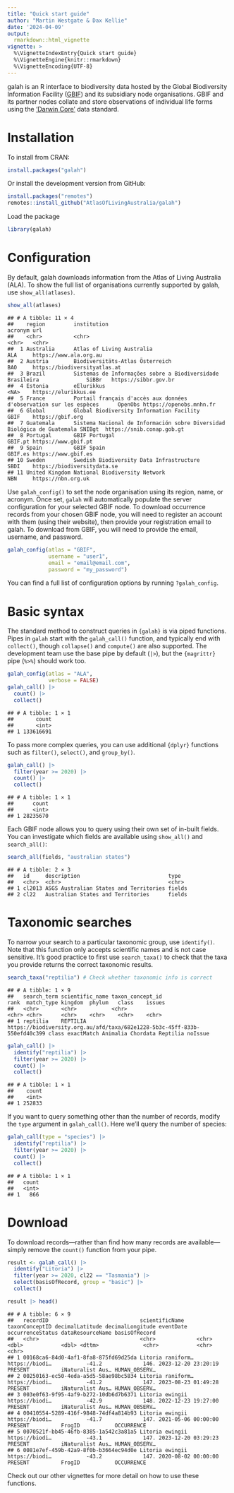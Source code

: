 ```yaml
---
title: "Quick start guide"
author: "Martin Westgate & Dax Kellie"
date: '2024-04-09'
output:
  rmarkdown::html_vignette
vignette: >
  %\VignetteIndexEntry{Quick start guide}
  %\VignetteEngine{knitr::rmarkdown}
  %\VignetteEncoding{UTF-8}
---
```

galah is an R interface to biodiversity data hosted by the Global Biodiversity 
Information Facility ([GBIF](https://www.gbif.org)) and its subsidiary node
organisations. GBIF and its partner nodes collate and store observations of 
individual life forms using the ['Darwin Core'](https://dwc.tdwg.org) data 
standard.

# Installation

To install from CRAN:

```r
install.packages("galah")
```

Or install the development version from GitHub:

```r
install.packages("remotes")
remotes::install_github("AtlasOfLivingAustralia/galah")
```

Load the package

```r
library(galah)
```

# Configuration
By default, galah downloads information from the Atlas of Living Australia 
(ALA). To show the full list of organisations currently supported by galah, 
use  `show_all(atlases)`.


```r
show_all(atlases)
```

```
## # A tibble: 11 × 4
##    region         institution                                                             acronym url                         
##    <chr>          <chr>                                                                   <chr>   <chr>                       
##  1 Australia      Atlas of Living Australia                                               ALA     https://www.ala.org.au      
##  2 Austria        Biodiversitäts-Atlas Österreich                                         BAO     https://biodiversityatlas.at
##  3 Brazil         Sistemas de Informações sobre a Biodiversidade Brasileira               SiBBr   https://sibbr.gov.br        
##  4 Estonia        eElurikkus                                                              <NA>    https://elurikkus.ee        
##  5 France         Portail français d'accès aux données d'observation sur les espèces      OpenObs https://openobs.mnhn.fr     
##  6 Global         Global Biodiversity Information Facility                                GBIF    https://gbif.org            
##  7 Guatemala      Sistema Nacional de Información sobre Diversidad Biológica de Guatemala SNIBgt  https://snib.conap.gob.gt   
##  8 Portugal       GBIF Portugal                                                           GBIF.pt https://www.gbif.pt         
##  9 Spain          GBIF Spain                                                              GBIF.es https://www.gbif.es         
## 10 Sweden         Swedish Biodiversity Data Infrastructure                                SBDI    https://biodiversitydata.se 
## 11 United Kingdom National Biodiversity Network                                           NBN     https://nbn.org.uk
```

Use `galah_config()` to set the node organisation using its region, name, or 
acronym. Once set, `galah` will automatically populate the server configuration for your 
selected GBIF node. To download occurrence records from your chosen 
GBIF node, you will need to register an account with them (using their website), 
then provide your registration email to galah. 
To download from GBIF, you will need to provide the email, username, and 
password.


```r
galah_config(atlas = "GBIF",
             username = "user1",
             email = "email@email.com",
             password = "my_password")
```
You can find a full list of configuration options by running `?galah_config`.

# Basic syntax
The standard method to construct queries in `{galah}` is via piped functions. 
Pipes in `galah` start with the `galah_call()` function, and typically end with 
`collect()`, though `collapse()` and `compute()` are also supported. The 
development team use the base pipe by default (`|>`), but the `{magrittr}` pipe 
(`%>%`) should work too.
  

```r
galah_config(atlas = "ALA",
             verbose = FALSE)
galah_call() |>
  count() |>
  collect()
```

```
## # A tibble: 1 × 1
##       count
##       <int>
## 1 133616691
```

To pass more complex queries, you can use additional `{dplyr}` functions such as
`filter()`, `select()`, and `group_by()`.


```r
galah_call() |> 
  filter(year >= 2020) |> 
  count() |>
  collect()
```

```
## # A tibble: 1 × 1
##      count
##      <int>
## 1 28235670
```

Each GBIF node allows you to query using their own set of in-built fields. You 
can investigate which fields are available using `show_all()` and `search_all()`:


```r
search_all(fields, "australian states")
```

```
## # A tibble: 2 × 3
##   id     description                            type  
##   <chr>  <chr>                                  <chr> 
## 1 cl2013 ASGS Australian States and Territories fields
## 2 cl22   Australian States and Territories      fields
```

# Taxonomic searches
To narrow your search to a particular taxonomic group, use `identify()`. Note 
that this function only accepts scientific names and is not case sensitive. 
It's good practice to first use `search_taxa()` to check that the taxa you 
provide returns the correct taxonomic results.


```r
search_taxa("reptilia") # Check whether taxonomic info is correct
```

```
## # A tibble: 1 × 9
##   search_term scientific_name taxon_concept_id                                                          rank  match_type kingdom  phylum   class    issues 
##   <chr>       <chr>           <chr>                                                                     <chr> <chr>      <chr>    <chr>    <chr>    <chr>  
## 1 reptilia    REPTILIA        https://biodiversity.org.au/afd/taxa/682e1228-5b3c-45ff-833b-550efd40c399 class exactMatch Animalia Chordata Reptilia noIssue
```

```r
galah_call() |>
  identify("reptilia") |> 
  filter(year >= 2020) |> 
  count() |>
  collect()
```

```
## # A tibble: 1 × 1
##    count
##    <int>
## 1 252833
```

If you want to query something other than the number of records, modify the 
`type` argument in `galah_call()`. Here we'll query the number of species:


```r
galah_call(type = "species") |>
  identify("reptilia") |> 
  filter(year >= 2020) |> 
  count() |>
  collect()
```

```
## # A tibble: 1 × 1
##   count
##   <int>
## 1   866
```

# Download
To download records---rather than find how many records are available---simply
remove the `count()` function from your pipe.


```r
result <- galah_call() |>
  identify("Litoria") |>
  filter(year >= 2020, cl22 == "Tasmania") |>
  select(basisOfRecord, group = "basic") |>
  collect()

result |> head()
```

```
## # A tibble: 6 × 9
##   recordID                             scientificName    taxonConceptID decimalLatitude decimalLongitude eventDate           occurrenceStatus dataResourceName basisOfRecord
##   <chr>                                <chr>             <chr>                    <dbl>            <dbl> <dttm>              <chr>            <chr>            <chr>        
## 1 00168ca6-84d0-4af1-8fa8-875fd69d25da Litoria raniform… https://biodi…           -41.2             146. 2023-12-20 23:20:19 PRESENT          iNaturalist Aus… HUMAN_OBSERV…
## 2 00250163-ec50-4eda-a5d5-58ae98bc5834 Litoria raniform… https://biodi…           -41.2             147. 2023-08-23 01:49:28 PRESENT          iNaturalist Aus… HUMAN_OBSERV…
## 3 003e0f63-9f95-4af9-b272-10db6d7b6371 Litoria ewingii   https://biodi…           -42.9             148. 2022-12-23 19:27:00 PRESENT          iNaturalist Aus… HUMAN_OBSERV…
## 4 00410554-5289-416f-9848-74df4a814b93 Litoria ewingii   https://biodi…           -41.7             147. 2021-05-06 00:00:00 PRESENT          FrogID           OCCURRENCE   
## 5 0070521f-bb45-46fb-8385-1a542c3a81a5 Litoria ewingii   https://biodi…           -43.1             147. 2023-12-20 03:29:23 PRESENT          iNaturalist Aus… HUMAN_OBSERV…
## 6 0081e7ef-459b-42a9-8f0b-b3664ec94d0e Litoria ewingii   https://biodi…           -43.2             147. 2020-08-02 00:00:00 PRESENT          FrogID           OCCURRENCE
```

Check out our other vignettes for more detail on how to use these functions.
